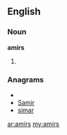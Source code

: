 ==English==

===Noun===
'''amirs'''

# {{plural of|[[amir]]}}

===Anagrams===
* {{alphagram|aimrs}}
* [[Samir#English|Samir]]
* [[simar#English|simar]]

[[ar:amirs]]
[[my:amirs]]